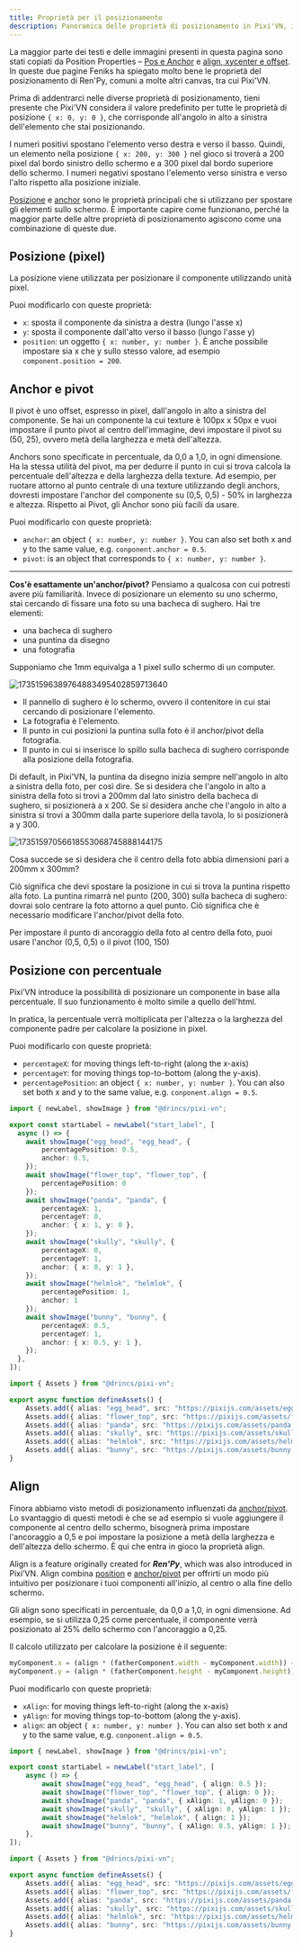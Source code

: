 ```yaml
---
title: Proprietà per il posizionamento
description: Panoramica delle proprietà di posizionamento in Pixi'VN, inclusi pixel, percentuale, anchor, pivot e align.
---
```


<Callout title="References and citations" type="info">

La maggior parte dei testi e delle immagini presenti in questa pagina sono stati copiati da Position Properties – [Pos e Anchor](https://feniksdev.com/renpy-position-properties-pos-and-anchor/) e [align, xycenter e offset](https://feniksdev.com/renpy-position-properties-align-xycenter-and-offset/). In queste due pagine Feniks ha spiegato molto bene le proprietà del posizionamento di Ren'Py, comuni a molte altri canvas, tra cui Pixi'VN.

</Callout>

Prima di addentrarci nelle diverse proprietà di posizionamento, tieni presente che Pixi'VN considera il valore predefinito per tutte le proprietà di posizione `{ x: 0, y: 0 }`, che corrisponde all'angolo in alto a sinistra dell'elemento che stai posizionando.

I numeri positivi spostano l'elemento verso destra e verso il basso. Quindi, un elemento nella posizione `{ x: 200, y: 300 }` nel gioco si troverà a 200 pixel dal bordo sinistro dello schermo e a 300 pixel dal bordo superiore dello schermo. I numeri negativi spostano l'elemento verso sinistra e verso l'alto rispetto alla posizione iniziale.

[Posizione](#position-pixel) e [anchor](#anchor-and-pivot) sono le proprietà principali che si utilizzano per spostare gli elementi sullo schermo. È importante capire come funzionano, perché la maggior parte delle altre proprietà di posizionamento agiscono come una combinazione di queste due.

## Posizione (pixel)

La posizione viene utilizzata per posizionare il componente utilizzando unità pixel.

Puoi modificarlo con queste proprietà:

- `x`: sposta il componente da sinistra a destra (lungo l'asse x)
- `y`: sposta il componente dall'alto verso il basso (lungo l'asse y)
- `position`: un oggetto `{ x: number, y: number }`. È anche possibile impostare sia x che y sullo stesso valore, ad esempio `component.position = 200`.

## Anchor e pivot

Il pivot è uno offset, espresso in pixel, dall'angolo in alto a sinistra del componente. Se hai un componente la cui texture è 100px x 50px e vuoi impostare il punto pivot al centro dell'immagine, devi impostare il pivot su (50, 25), ovvero metà della larghezza e metà dell'altezza.

Anchors sono specificate in percentuale, da 0,0 a 1,0, in ogni dimensione. Ha la stessa utilità del pivot, ma per dedurre il punto in cui si trova calcola la percentuale dell'altezza e della larghezza della texture. Ad esempio, per ruotare attorno al punto centrale di una texture utilizzando degli anchors, dovresti impostare l'anchor del componente su (0,5, 0,5) - 50% in larghezza e altezza. Rispetto ai Pivot, gli Anchor sono più facili da usare.

Puoi modificarlo con queste proprietà:

- `anchor`: an object `{ x: number, y: number }`. You can also set both x and y to the same value, e.g. `conponent.anchor = 0.5`.
- `pivot`: is an object that corresponds to `{ x: number, y: number }`.

---

**Cos'è esattamente un'anchor/pivot?** Pensiamo a qualcosa con cui potresti avere più familiarità. Invece di posizionare un elemento su uno schermo, stai cercando di fissare una foto su una bacheca di sughero. Hai tre elementi:

- una bacheca di sughero
- una puntina da disegno
- una fotografia

Supponiamo che 1mm equivalga a 1 pixel sullo schermo di un computer.

![17351596389764883495402859713640](https://github.com/user-attachments/assets/becfa6ac-1156-49ad-8ceb-17b06627be7c)

- Il pannello di sughero è lo schermo, ovvero il contenitore in cui stai cercando di posizionare l'elemento.
- La fotografia è l'elemento.
- Il punto in cui posizioni la puntina sulla foto è il anchor/pivot della fotografia.
- Il punto in cui si inserisce lo spillo sulla bacheca di sughero corrisponde alla posizione della fotografia.

Di default, in Pixi'VN, la puntina da disegno inizia sempre nell'angolo in alto a sinistra della foto, per così dire. Se si desidera che l'angolo in alto a sinistra della foto si trovi a 200mm dal lato sinistro della bacheca di sughero, si posizionerà a x 200. Se si desidera anche che l'angolo in alto a sinistra si trovi a 300mm dalla parte superiore della tavola, lo si posizionerà a y 300.

![17351597056618553068745888144175](https://github.com/user-attachments/assets/c6955336-1c30-4518-8f05-edd950a1227e)

Cosa succede se si desidera che il centro della foto abbia dimensioni pari a 200mm x 300mm?

Ciò significa che devi spostare la posizione in cui si trova la puntina rispetto alla foto. La puntina rimarrà nel punto (200, 300) sulla bacheca di sughero: dovrai solo centrare la foto attorno a quel punto. Ciò significa che è necessario modificare l'anchor/pivot della foto.

Per impostare il punto di ancoraggio della foto al centro della foto, puoi usare l'anchor (0,5, 0,5) o il pivot (100, 150)

## Posizione con percentuale

Pixi’VN introduce la possibilità di posizionare un componente in base alla percentuale. Il suo funzionamento è molto simile a quello dell'html.

In pratica, la percentuale verrà moltiplicata per l'altezza o la larghezza del componente padre per calcolare la posizione in pixel.

Puoi modificarlo con queste proprietà:

- `percentageX`: for moving things left-to-right (along the x-axis)
- `percentageY`: for moving things top-to-bottom (along the y-axis).
- `percentagePosition`: an object `{ x: number, y: number }`. You can also set both x and y to the same value, e.g. `conponent.align = 0.5`.

```ts tab="labels/startLabel.ts"
import { newLabel, showImage } from "@drincs/pixi-vn";

export const startLabel = newLabel("start_label", [
  async () => {
    await showImage("egg_head", "egg_head", {
        percentagePosition: 0.5,
        anchor: 0.5,
    });
    await showImage("flower_top", "flower_top", {
        percentagePosition: 0
    });
    await showImage("panda", "panda", {
        percentageX: 1,
        percentageY: 0,
        anchor: { x: 1, y: 0 },
    });
    await showImage("skully", "skully", {
        percentageX: 0,
        percentageY: 1,
        anchor: { x: 0, y: 1 },
    });
    await showImage("helmlok", "helmlok", {
        percentagePosition: 1,
        anchor: 1
    });
    await showImage("bunny", "bunny", {
        percentageX: 0.5,
        percentageY: 1,
        anchor: { x: 0.5, y: 1 },
    });
  },
]);
```

```ts tab="utils/defineAssets.ts"
import { Assets } from "@drincs/pixi-vn";

export async function defineAssets() {
    Assets.add({ alias: "egg_head", src: "https://pixijs.com/assets/eggHead.png" });
    Assets.add({ alias: "flower_top", src: "https://pixijs.com/assets/flowerTop.png" });
    Assets.add({ alias: "panda", src: "https://pixijs.com/assets/panda.png" });
    Assets.add({ alias: "skully", src: "https://pixijs.com/assets/skully.png" });
    Assets.add({ alias: "helmlok", src: "https://pixijs.com/assets/helmlok.png" });
    Assets.add({ alias: "bunny", src: "https://pixijs.com/assets/bunny.png" });
}
```

<Sandbox
  template="8sd94f"
  entry="/src/labels/startLabel.ts,/src/utils/assets-utility.ts"
/>

## Align

Finora abbiamo visto metodi di posizionamento influenzati da [anchor/pivot](#anchor-and-pivot). Lo svantaggio di questi metodi è che se ad esempio si vuole aggiungere il componente al centro dello schermo, bisognerà prima impostare l'ancoraggio a 0,5 e poi impostare la posizione a metà della larghezza e dell'altezza dello schermo. È qui che entra in gioco la proprietà align.

Align is a feature originally created for **_Ren'Py_**, which was also introduced in Pixi’VN. Align combina [position](#position-pixel) e [anchor/pivot](#anchor-and-pivot) per offrirti un modo più intuitivo per posizionare i tuoi componenti all'inizio, al centro o alla fine dello schermo.

Gli align sono specificati in percentuale, da 0,0 a 1,0, in ogni dimensione. Ad esempio, se si utilizza 0,25 come percentuale, il componente verrà posizionato al 25% dello schermo con l'ancoraggio a 0,25.

Il calcolo utilizzato per calcolare la posizione è il seguente:

```ts
myComponent.x = (align * (fatherComponent.width - myComponent.width)) + myComponent.pivot + (myComponent.anchor * myComponent.width)
myComponent.y = (align * (fatherComponent.height - myComponent.height)) + myComponent.pivot + (myComponent.anchor * myComponent.height)
```

Puoi modificarlo con queste proprietà:

- `xAlign`: for moving things left-to-right (along the x-axis)
- `yAlign`: for moving things top-to-bottom (along the y-axis).
- `align`: an object `{ x: number, y: number }`. You can also set both x and y to the same value, e.g. `conponent.align = 0.5`.

```ts tab="labels/startLabel.ts"
import { newLabel, showImage } from "@drincs/pixi-vn";

export const startLabel = newLabel("start_label", [
    async () => {
        await showImage("egg_head", "egg_head", { align: 0.5 });
        await showImage("flower_top", "flower_top", { align: 0 });
        await showImage("panda", "panda", { xAlign: 1, yAlign: 0 });
        await showImage("skully", "skully", { xAlign: 0, yAlign: 1 });
        await showImage("helmlok", "helmlok", { align: 1 });
        await showImage("bunny", "bunny", { xAlign: 0.5, yAlign: 1 });
    },
]);
```

```ts tab="utils/defineAssets.ts"
import { Assets } from "@drincs/pixi-vn";

export async function defineAssets() {
    Assets.add({ alias: "egg_head", src: "https://pixijs.com/assets/eggHead.png" });
    Assets.add({ alias: "flower_top", src: "https://pixijs.com/assets/flowerTop.png" });
    Assets.add({ alias: "panda", src: "https://pixijs.com/assets/panda.png" });
    Assets.add({ alias: "skully", src: "https://pixijs.com/assets/skully.png" });
    Assets.add({ alias: "helmlok", src: "https://pixijs.com/assets/helmlok.png" });
    Assets.add({ alias: "bunny", src: "https://pixijs.com/assets/bunny.png" });
}
```

<Sandbox
  template="yrwkf5"
  entry="/src/labels/startLabel.ts,/src/utils/assets-utility.ts"
/>
